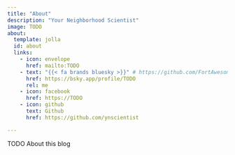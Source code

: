 ```yaml
---
title: "About"
description: "Your Neighborhood Scientist"
image: TODO
about:
  template: jolla
  id: about
  links:
    - icon: envelope
      href: mailto:TODO
    - text: "{{< fa brands bluesky >}}" # https://github.com/FortAwesome/Font-Awesome/issues/19810
      href: https://bsky.app/profile/TODO
      rel: me
    - icon: facebook
      href: https://TODO
    - icon: github
      text: Github
      href: https://github.com/ynscientist

---
```


:::{#about}

TODO About this blog

:::